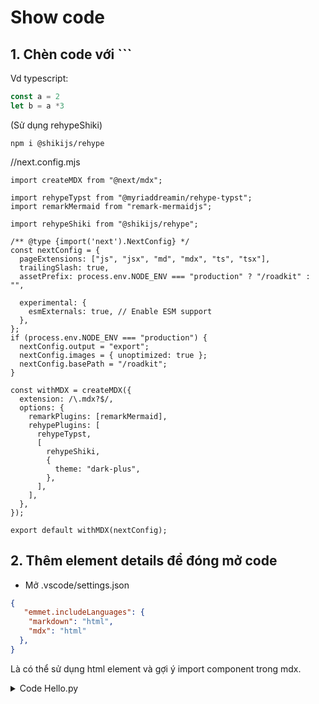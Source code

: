 
# Show code

## 1. Chèn code với ```

Vd typescript:

```ts
const a = 2
let b = a *3
```
(Sử dụng rehypeShiki)
```
npm i @shikijs/rehype
```

//next.config.mjs
```tsx
import createMDX from "@next/mdx";

import rehypeTypst from "@myriaddreamin/rehype-typst";
import remarkMermaid from "remark-mermaidjs";

import rehypeShiki from "@shikijs/rehype";

/** @type {import('next').NextConfig} */
const nextConfig = {
  pageExtensions: ["js", "jsx", "md", "mdx", "ts", "tsx"],
  trailingSlash: true,
  assetPrefix: process.env.NODE_ENV === "production" ? "/roadkit" : "",

  experimental: {
    esmExternals: true, // Enable ESM support
  },
};
if (process.env.NODE_ENV === "production") {
  nextConfig.output = "export";
  nextConfig.images = { unoptimized: true };
  nextConfig.basePath = "/roadkit";
}

const withMDX = createMDX({
  extension: /\.mdx?$/,
  options: {
    remarkPlugins: [remarkMermaid],
    rehypePlugins: [
      rehypeTypst,
      [
        rehypeShiki,
        {
          theme: "dark-plus",
        },
      ],
    ],
  },
});

export default withMDX(nextConfig);
```
## 2. Thêm element details để đóng mở code

- Mở .vscode/settings.json

```json
{
   "emmet.includeLanguages": {
    "markdown": "html",
    "mdx": "html"
  },
}
```

Là có thể sử dụng html element và gợi ý import component
trong mdx.

<details>
<summary>Code Hello.py</summary>
```py
   print('hello')
```
</details>
